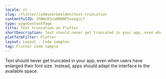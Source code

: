 ```yaml
---
locale: nl
slug: /flutter/codevoorbeelden/text-truncation
contentfulID: 2hNNvR3cwOMONP5voegiL7
type: pageContentPage
title: Text truncation on Flutter
shortDescription: Text should never get truncated in your app, even when users have enlarged their font size.
platformFilter: Flutter
layout: Layout - Code samples
tag: Flutter code sample
---
```


Text should never get truncated in your app, even when users have enlarged their font size. Instead, apps should adapt the interface to the available space.

<CodeSample id="text-truncation" locale="nl" platform="flutter"/>